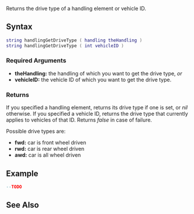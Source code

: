 
{{Server function}}
Returns the drive type of a handling element or vehicle ID.

==Syntax==
<syntaxhighlight lang="lua">
string handlingGetDriveType ( handling theHandling )
string handlingGetDriveType ( int vehicleID )
</syntaxhighlight>

===Required Arguments===
*'''theHandling:''' the handling of which you want to get the drive type, ''or''
*'''vehicleID:''' the vehicle ID of which you want to get the drive type.

===Returns===
If you specified a handling element, returns its drive type if one is set, or ''nil'' otherwise. If you specified a vehicle ID, returns the drive type that currently applies to vehicles of that ID. Returns ''false'' in case of failure.

Possible drive types are:
*'''fwd:''' car is front wheel driven
*'''rwd:''' car is rear wheel driven
*'''awd:''' car is all wheel driven

==Example==
<syntaxhighlight lang="lua">
--TODO
</syntaxhighlight>

==See Also==
{{Handling_functions}}